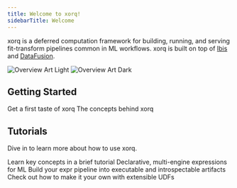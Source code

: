 ```yaml
---
title: Welcome to xorq!
sidebarTitle: Welcome
---
```

xorq is a deferred computation framework for building, running, and serving
fit-transform pipelines common in ML workflows. xorq is built on top of
[Ibis](https://ibis-project.org/) and
[DataFusion](https://datafusion.apache.org/).

<img
  className="block dark:hidden"
  src="/images/overview-light.png"
  alt="Overview Art Light"
/>
<img
  className="hidden dark:block"
  src="/images/overview-dark.png"
  alt="Overview Art Dark"
/>

## Getting Started

<CardGroup cols={2}>
  <Card
    title="Quickstart"
    icon="pen-to-square"
    href="getting_started/quickstart"
  >
    Get a first taste of xorq
  </Card>
  <Card
    title="Core Concepts"
    icon="image"
    href="core_concepts"
  >
    The concepts behind xorq

  </Card>
</CardGroup>

## Tutorials

Dive in to learn more about how to use xorq.

<CardGroup cols={2}>
  <Card
    title="10-minutes tour of xorq"
    icon="palette"
    href="/tutorials/10_minutes_xorq_tour"
  >
    Learn key concepts in a brief tutorial
  </Card>
  <Card
    title="Pipelines as Expressions"
    icon="code"
    href="/tutorials/pipelines_as_expressions"
  >
    Declarative, multi-engine expressions for ML
  </Card>
  <Card
    title="Building with xorq"
    icon="screwdriver-wrench"
    href="/tutorials/build"
  >
    Build your expr pipeline into executable and introspectable artifacts
  </Card>
  <Card
    title="UD(X)F"
    icon="stars"
    href="/tutorials/udxf"
  >
    Check out how to make it your own with extensible UDFs
  </Card>
</CardGroup>
